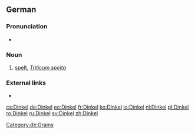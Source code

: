 ==German==
{{wikipedia|lang=de}}

===Pronunciation===
* {{audio|De-Dinkel.ogg|Audio|lang=de}}

===Noun===
{{de-noun|m|Dinkels|Dinkel}}
# [[spelt#Etymology_2|spelt]], ''[[Triticum spelta]]''

===External links===
* {{R:Duden}}

[[Category:de:Grains]]

[[cs:Dinkel]]
[[de:Dinkel]]
[[eo:Dinkel]]
[[fr:Dinkel]]
[[ko:Dinkel]]
[[io:Dinkel]]
[[nl:Dinkel]]
[[pl:Dinkel]]
[[ro:Dinkel]]
[[ru:Dinkel]]
[[sv:Dinkel]]
[[zh:Dinkel]]
